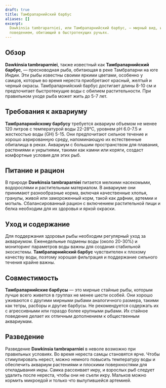 ```yaml
---
draft: true
title: Тамбрапарнийский барбус
aliases: []
excerpt:
  Dawkinsia tambraparniei, или Тамбрапарнийский барбус, — мирный вид, известный своим ярким внешним видом и стайным
  поведением, обитающий в быстротекущих ручьях.
---
```


## Обзор

**Dawkinsia tambraparniei**, также известный как **Тамбрапарнийский барбус**, — пресноводная рыба, обитающая в реке
Тамбрапарни на юге Индии. Эти рыбы известны своими яркими цветами, особенно у самцов, которые во время нереста
приобретают красный, желтый и черный окрасы. Тамбрапарнийский барбус достигает длины 8-10 см и предпочитает
быстротекущие воды с обилием растительности. При правильном уходе рыба может жить до 5-7 лет.

## Требования к аквариуму

**Тамбрапарнийскому барбусу** требуется аквариум объемом не менее 120 литров с температурой воды 22-28°C, уровнем pH
6.0-7.5 и жесткостью воды (GH) 5-15. Они предпочитают сильное течение и хорошо аэрированную среду, напоминающую их
естественные обиталища в реках. Аквариум с большим пространством для плавания, растениями и укрытиями, такими как камни
или коряги, создаст комфортные условия для этих рыб.

## Питание и рацион

В природе **Dawkinsia tambraparniei** питается мелкими насекомыми, водорослями и растительным материалом. В аквариуме
они принимают разнообразные корма, включая качественные хлопья, гранулы, живой или замороженный корм, такой как дафнии,
артемии и мотыль. Сбалансированный рацион с включением растительной пищи и белка необходим для их здоровья и яркой
окраски.

## Уход и содержание

Для поддержания здоровья рыбы необходим регулярный уход за аквариумом. Еженедельные подмены воды (около 20-30%) и
мониторинг параметров воды важны для создания стабильной экосистемы. **Тамбрапарнийский барбус** чувствителен к плохому
качеству воды, поэтому хорошая фильтрация и поддержание сильного течения крайне важны.

## Совместимость

**Тамбрапарнийские барбусы** — это мирные стайные рыбы, которым лучше всего живется в группах не менее шести особей. Они
хорошо уживаются с другими мирными рыбами аналогичного размера, такими как тетры, расборы и другие барбусы. Не
рекомендуется содержать их с агрессивными или гораздо более крупными рыбами. Их стайное поведение делает их отличным
дополнением к общественным аквариумам.

## Разведение

Разведение **Dawkinsia tambraparniei** в неволе возможно при правильных условиях. Во время нереста самцы становятся
ярче. Чтобы стимулировать нерест, можно немного повысить температуру воды и обеспечить аквариум растениями и плоскими
поверхностями для откладывания икры. Самка рассеивает икру, и взрослых рыб следует удалить после нереста, чтобы они не
съели икру. Мальков можно кормить микроедой и только что вылупившейся артемией.
